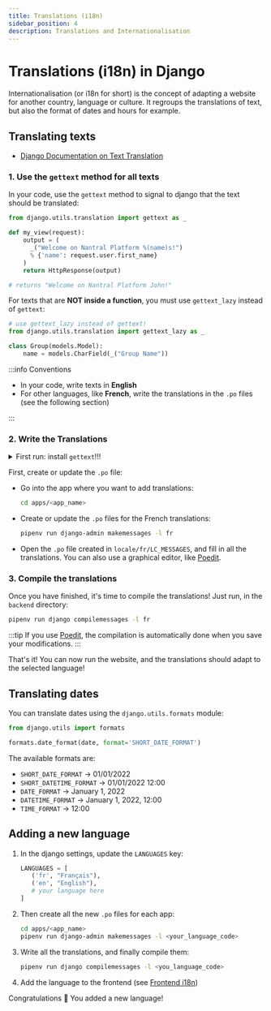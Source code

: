 ```yaml
---
title: Translations (i18n)
sidebar_position: 4
description: Translations and Internationalisation
---
```



# Translations (i18n) in Django

Internationalisation (or i18n for short) is the concept of adapting a website
for another country, language or culture. It regroups the translations of text,
but also the format of dates and hours for example.

## Translating texts

-  [Django Documentation on Text Translation](https://docs.djangoproject.com/en/4.1/topics/i18n/translation/)

### 1. Use the `gettext` method for all texts

In your code, use the `gettext` method to signal to django that the text should
be translated:

```python
from django.utils.translation import gettext as _

def my_view(request):
    output = (
      _("Welcome on Nantral Platform %(name)s!")
      % {'name': request.user.first_name}
    )
    return HttpResponse(output)

# returns "Welcome on Nantral Platform John!"
```

For texts that are **NOT inside a function**, you must use
`gettext_lazy` instead of `gettext`:

```python
# use gettext_lazy instead of gettext!
from django.utils.translation import gettext_lazy as _

class Group(models.Model):
    name = models.CharField(_("Group Name"))
```

:::info Conventions

-  In your code, write texts in **English**
-  For other languages, like **French**, write the translations in the `.po` files
   (see the following section)

:::

### 2. Write the Translations

<details>
<summary>First run: install <code>gettext</code>!!!</summary>

To use the django commands for translations, you have to install the `gettext` program.

<Tabs groupId="os">
<TabItem value="win" label="Windows">

The `gettext` utility is not really supported on Windows. You can refer to the
[django documentation](https://docs.djangoproject.com/en/4.1/topics/i18n/translation/#gettext-on-windows),
which proposes some alternatives. However, we strongly recommend you to use
[WSL](https://learn.microsoft.com/windows/wsl/install) instead, so as to run
_Nantral Platform_ in a Linux machine (in your Windows).

</TabItem>
<TabItem value="mac" label="MacOS">

Run this command:

```bash
brew install gettext
```

</TabItem>
<TabItem value="lin" label="Linux">

Run these commands:

```bash
sudo apt-get update
sudo apt-get install gettext
```

</TabItem>
</Tabs>
</details>

First, create or update the `.po` file:

-  Go into the app where you want to add translations:
   ```bash
   cd apps/<app_name>
   ```
-  Create or update the `.po` files for the French translations:
   ```bash
   pipenv run django-admin makemessages -l fr
   ```
-  Open the `.po` file created in `locale/fr/LC_MESSAGES`,
   and fill in all the translations. You can also use a graphical editor,
   like [Poedit](https://poedit.net/).

### 3. Compile the translations

Once you have finished, it's time to compile the translations! Just run, in
the `backend` directory:

```bash
pipenv run django compilemessages -l fr
```

:::tip
If you use [Poedit](https://poedit.net/), the compilation is automatically
done when you save your modifications.
:::

That's it! You can now run the website, and the translations should adapt to the
selected language!

## Translating dates

You can translate dates using the `django.utils.formats` module:

```python
from django.utils import formats

formats.date_format(date, format='SHORT_DATE_FORMAT')
```

The available formats are:

-  `SHORT_DATE_FORMAT` -> 01/01/2022
-  `SHORT_DATETIME_FORMAT` -> 01/01/2022 12:00
-  `DATE_FORMAT` -> January 1, 2022
-  `DATETIME_FORMAT` -> January 1, 2022, 12:00
-  `TIME_FORMAT` -> 12:00

## Adding a new language

1. In the django settings, update the `LANGUAGES` key:
   ```python title="config/settings/base.py"
   LANGUAGES = [
      ('fr', "Français"),
      ('en', "English"),
      # your language here
   ]
   ```
2. Then create all the new `.po` files for each app:
   ```bash
   cd apps/<app_name>
   pipenv run django-admin makemessages -l <your_language_code>
   ```
3. Write all the translations, and finally compile them:
   ```bash
   pipenv run django compilemessages -l <you_language_code>
   ```
4. Add the language to the frontend (see [Frontend i18n](/dev/frontend/i18n.mdx))

Congratulations 🥳 You added a new language!
